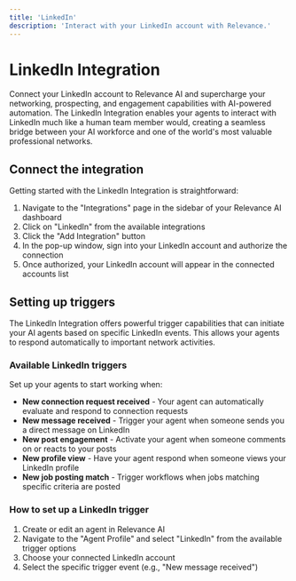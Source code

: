 ```yaml
---
title: 'LinkedIn'
description: 'Interact with your LinkedIn account with Relevance.'
---
```


# LinkedIn Integration

Connect your LinkedIn account to Relevance AI and supercharge your networking, prospecting, and engagement capabilities with AI-powered automation. The LinkedIn Integration enables your agents to interact with LinkedIn much like a human team member would, creating a seamless bridge between your AI workforce and one of the world's most valuable professional networks.

## Connect the integration

Getting started with the LinkedIn Integration is straightforward:

1. Navigate to the "Integrations" page in the sidebar of your Relevance AI dashboard
2. Click on "LinkedIn" from the available integrations
3. Click the "Add Integration" button
4. In the pop-up window, sign into your LinkedIn account and authorize the connection
5. Once authorized, your LinkedIn account will appear in the connected accounts list

## Setting up triggers

The LinkedIn Integration offers powerful trigger capabilities that can initiate your AI agents based on specific LinkedIn events. This allows your agents to respond automatically to important network activities.

### Available LinkedIn triggers

Set up your agents to start working when:

- **New connection request received** - Your agent can automatically evaluate and respond to connection requests
- **New message received** - Trigger your agent when someone sends you a direct message on LinkedIn
- **New post engagement** - Activate your agent when someone comments on or reacts to your posts
- **New profile view** - Have your agent respond when someone views your LinkedIn profile
- **New job posting match** - Trigger workflows when jobs matching specific criteria are posted

### How to set up a LinkedIn trigger

1. Create or edit an agent in Relevance AI
2. Navigate to the "Agent Profile" and select "LinkedIn" from the available trigger options
3. Choose your connected LinkedIn account
4. Select the specific trigger event (e.g., "New message received")